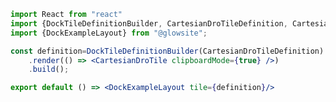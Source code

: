 ```jsx demo tile tall
import React from "react"
import {DockTileDefinitionBuilder, CartesianDroTileDefinition, CartesianDroTile} from "@glowbuzzer/controls";
import {DockExampleLayout} from "@glowsite";

const definition=DockTileDefinitionBuilder(CartesianDroTileDefinition)
    .render(() => <CartesianDroTile clipboardMode={true} />)
    .build();

export default () => <DockExampleLayout tile={definition}/>
```
